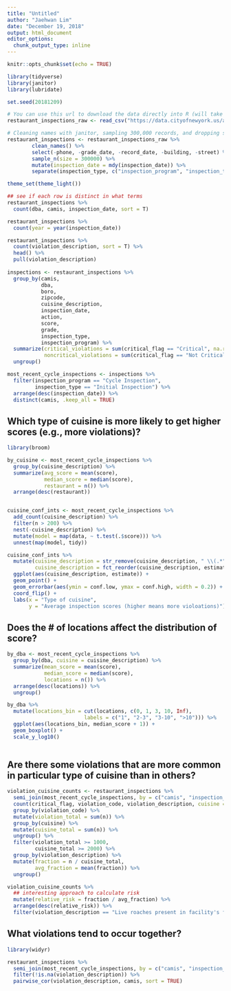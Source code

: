 ```yaml
---
title: "Untitled"
author: "Jaehwan Lim"
date: "December 19, 2018"
output: html_document
editor_options: 
  chunk_output_type: inline
---
```


```r
knitr::opts_chunk$set(echo = TRUE)
```

```r
library(tidyverse)
library(janitor)
library(lubridate)

set.seed(20181209)

# You can use this url to download the data directly into R (will take a few seconds)
restaurant_inspections_raw <- read_csv("https://data.cityofnewyork.us/api/views/43nn-pn8j/rows.csv")

# Cleaning names with janitor, sampling 300,000 records, and dropping some variables
restaurant_inspections <- restaurant_inspections_raw %>% 
        clean_names() %>%
        select(-phone, -grade_date, -record_date, -building, -street) %>% 
        sample_n(size = 300000) %>%
        mutate(inspection_date = mdy(inspection_date)) %>%
        separate(inspection_type, c("inspection_program", "inspection_type"), sep = " / ", )

theme_set(theme_light())

```

```r
## see if each row is distinct in what terms
restaurant_inspections %>% 
  count(dba, camis, inspection_date, sort = T)

restaurant_inspections %>% 
  count(year = year(inspection_date)) 

restaurant_inspections %>% 
  count(violation_description, sort = T) %>% 
  head() %>% 
  pull(violation_description)
  
inspections <- restaurant_inspections %>% 
  group_by(camis, 
           dba,
           boro,
           zipcode,
           cuisine_description,
           inspection_date,
           action, 
           score, 
           grade, 
           inspection_type, 
           inspection_program) %>%
  summarize(critical_violations = sum(critical_flag == "Critical", na.rm = T), 
            noncritical_violations = sum(critical_flag == "Not Critical", na.rm = T)) %>% 
  ungroup()

most_recent_cycle_inspections <- inspections %>% 
  filter(inspection_program == "Cycle Inspection", 
         inspection_type == "Initial Inspection") %>% 
  arrange(desc(inspection_date)) %>% 
  distinct(camis, .keep_all = TRUE)

```

## Which type of cuisine is more likely to get higher scores (e.g., more violations)?

```r
library(broom)

by_cuisine <- most_recent_cycle_inspections %>% 
  group_by(cuisine_description) %>% 
  summarize(avg_score = mean(score), 
            median_score = median(score), 
            restaurant = n()) %>% 
  arrange(desc(restaurant))


cuisine_conf_ints <- most_recent_cycle_inspections %>% 
  add_count(cuisine_description) %>% 
  filter(n > 200) %>% 
  nest(-cuisine_description) %>% 
  mutate(model = map(data, ~ t.test(.$score))) %>% 
  unnest(map(model, tidy))

cuisine_conf_ints %>% 
  mutate(cuisine_description = str_remove(cuisine_description, " \\(.*"), 
         cuisine_description = fct_reorder(cuisine_description, estimate)) %>% 
  ggplot(aes(cuisine_description, estimate)) + 
  geom_point() + 
  geom_errorbar(aes(ymin = conf.low, ymax = conf.high, width = 0.2)) + 
  coord_flip() + 
  labs(x = "Type of cuisine", 
       y = "Average inspection scores (higher means more violoations)")

```

## Does the # of locations affect the distribution of score?

```r
by_dba <- most_recent_cycle_inspections %>% 
  group_by(dba, cuisine = cuisine_description) %>% 
  summarize(mean_score = mean(score), 
            median_score = median(score), 
            locations = n()) %>% 
  arrange(desc(locations)) %>% 
  ungroup()

by_dba %>% 
  mutate(locations_bin = cut(locations, c(0, 1, 3, 10, Inf), 
                         labels = c("1", "2-3", "3-10", ">10"))) %>% 
  ggplot(aes(locations_bin, median_score + 1)) + 
  geom_boxplot() +
  scale_y_log10()
  
```

## Are there some violations that are more common in particular type of cuisine than in others?

```r
violation_cuisine_counts <- restaurant_inspections %>% 
  semi_join(most_recent_cycle_inspections, by = c("camis", "inspection_date")) %>%
  count(critical_flag, violation_code, violation_description, cuisine = cuisine_description) %>% 
  group_by(violation_code) %>% 
  mutate(violation_total = sum(n)) %>% 
  group_by(cuisine) %>% 
  mutate(cuisine_total = sum(n)) %>%
  ungroup() %>% 
  filter(violation_total >= 1000, 
         cuisine_total >= 2000) %>%
  group_by(violation_description) %>% 
  mutate(fraction = n / cuisine_total,
         avg_fraction = mean(fraction)) %>% 
  ungroup() 

violation_cuisine_counts %>% 
  ## interesting approach to calculate risk 
  mutate(relative_risk = fraction / avg_fraction) %>%
  arrange(desc(relative_risk)) %>%
  filter(violation_description == "Live roaches present in facility's food and/or non-food areas.") 
```

## What violations tend to occur together?

```r
library(widyr)

restaurant_inspections %>% 
  semi_join(most_recent_cycle_inspections, by = c("camis", "inspection_date")) %>% 
  filter(!is.na(violation_description)) %>%
  pairwise_cor(violation_description, camis, sort = TRUE)
  
```

